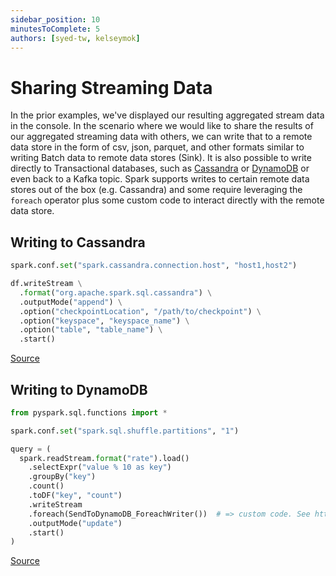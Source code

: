 ```yaml
---
sidebar_position: 10
minutesToComplete: 5
authors: [syed-tw, kelseymok]
---
```

# Sharing Streaming Data
In the prior examples, we've displayed our resulting aggregated stream data in the console. In the scenario where we would like to share the results of our aggregated streaming data with others, we can write that to a remote data store in the form of csv, json, parquet, and other formats similar to writing Batch data to remote data stores (Sink). It is also possible to write directly to Transactional databases, such as [Cassandra](https://docs.databricks.com/structured-streaming/examples.html#write-to-cassandra-as-a-sink-for-structured-streaming-in-python) or [DynamoDB](https://docs.databricks.com/structured-streaming/examples.html#write-to-amazon-dynamodb-using-foreach-in-scala-and-python) or even back to a Kafka topic. Spark supports writes to certain remote data stores out of the box (e.g. Cassandra) and some require leveraging the `foreach` operator plus some custom code to interact directly with the remote data store.

## Writing to Cassandra
```python
spark.conf.set("spark.cassandra.connection.host", "host1,host2")

df.writeStream \
  .format("org.apache.spark.sql.cassandra") \
  .outputMode("append") \
  .option("checkpointLocation", "/path/to/checkpoint") \
  .option("keyspace", "keyspace_name") \
  .option("table", "table_name") \
  .start()
```
[Source](https://docs.databricks.com/structured-streaming/examples.html#write-to-cassandra-as-a-sink-for-structured-streaming-in-python)

## Writing to DynamoDB
```python
from pyspark.sql.functions import *

spark.conf.set("spark.sql.shuffle.partitions", "1")

query = (
  spark.readStream.format("rate").load()
    .selectExpr("value % 10 as key")
    .groupBy("key")
    .count()
    .toDF("key", "count")
    .writeStream
    .foreach(SendToDynamoDB_ForeachWriter())  # => custom code. See https://docs.databricks.com/structured-streaming/examples.html#write-to-amazon-dynamodb-using-foreach-in-scala-and-python for details.
    .outputMode("update")
    .start()
)
```
[Source](https://docs.databricks.com/structured-streaming/examples.html#write-to-amazon-dynamodb-using-foreach-in-scala-and-python)
